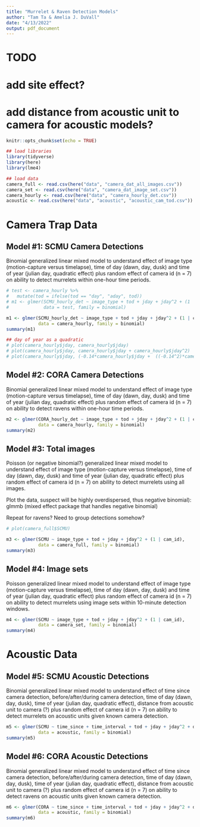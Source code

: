 ```yaml
---
title: "Murrelet & Raven Detection Models"
author: "Tam Ta & Amelia J. DuVall"
date: "4/13/2022"
output: pdf_document
---
```


# TODO
# add site effect?
# add distance from acoustic unit to camera for acoustic models? 


```r
knitr::opts_chunk$set(echo = TRUE)

## load libraries
library(tidyverse)
library(here)
library(lme4)

## load data
camera_full <- read.csv(here("data", "camera_dat_all_images.csv")) 
camera_set <- read.csv(here("data", "camera_dat_image_set.csv")) 
camera_hourly <- read.csv(here("data", "camera_hourly_det.csv"))
acoustic <- read.csv(here("data", "acoustic", "acoustic_cam_tod.csv")) 
```
# Camera Trap Data 

## Model #1: SCMU Camera Detections
Binomial generalized linear mixed model to understand effect of image type (motion-capture versus timelapse), time of day (dawn, day, dusk) and time of year (julian day, quadratic effect) plus random effect of camera id (n = 7) on ability to detect murrelets within one-hour time periods. 

```r
# test <- camera_hourly %>%
#   mutate(tod = ifelse(tod == "day", "aday", tod))
# m1 <- glmer(SCMU_hourly_det ~ image_type + tod + jday + jday^2 + (1 | cam_id), 
#             data = test, family = binomial)

m1 <- glmer(SCMU_hourly_det ~ image_type + tod + jday + jday^2 + (1 | cam_id), 
            data = camera_hourly, family = binomial)
summary(m1)

## day of year as a quadratic
# plot(camera_hourly$jday, camera_hourly$jday) 
# plot(camera_hourly$jday, camera_hourly$jday + camera_hourly$jday^2)
# plot(camera_hourly$jday, (-0.14*camera_hourly$jday +  ((-0.14^2)*camera_hourly$jday^2)))
```

## Model #2: CORA Camera Detections
Binomial generalized linear mixed model to understand effect of image type (motion-capture versus timelapse), time of day (dawn, day, dusk) and time of year (julian day, quadratic effect) plus random effect of camera id (n = 7) on ability to detect ravens within one-hour time periods. 
```r
m2 <- glmer(CORA_hourly_det ~ image_type + tod + jday + jday^2 + (1 | cam_id), 
            data = camera_hourly, family = binomial)
summary(m2)

```

## Model #3: Total images
Poisson (or negative binomial?) generalized linear mixed model to understand effect of image type (motion-capture versus timelapse), time of day (dawn, day, dusk) and time of year (julian day, quadratic effect) plus random effect of camera id (n = 7) on ability to detect murrelets using all images. 

Plot the data, suspect will be highly overdispersed, thus negative binomial): glmmb (mixed effect package that handles negative binomial)

Repeat for ravens? Need to group detections somehow?
```r
# plot(camera_full$SCMU)

m3 <- glmer(SCMU ~ image_type + tod + jday + jday^2 + (1 | cam_id), 
            data = camera_full, family = binomial)
summary(m3)


```


## Model #4: Image sets
Poisson generalized linear mixed model to understand effect of image type (motion-capture versus timelapse), time of day (dawn, day, dusk) and time of year (julian day, quadratic effect) plus random effect of camera id (n = 7) on ability to detect murrelets using image sets within 10-minute detection windows. 

```r
m4 <- glmer(SCMU ~ image_type + tod + jday + jday^2 + (1 | cam_id), 
            data = camera_set, family = binomial)
summary(m4)
```

# Acoustic Data

## Model #5: SCMU Acoustic Detections
Binomial generalized linear mixed model to understand effect of time since camera detection, before/after/during camera detection, time of day (dawn, day, dusk), time of year (julian day, quadratic effect), distance from acoustic unit to camera (?) plus random effect of camera id (n = 7) on ability to detect murrelets on acoustic units given known camera detection.

```r
m5 <- glmer(SCMU ~ time_since + time_interval + tod + jday + jday^2 + distance + (1 | cam_id), 
            data = acoustic, family = binomial)
summary(m5)

```

## Model #6: CORA Acoustic Detections
Binomial generalized linear mixed model to understand effect of time since camera detection, before/after/during camera detection, time of day (dawn, day, dusk), time of year (julian day, quadratic effect), distance from acoustic unit to camera (?) plus random effect of camera id (n = 7) on ability to detect ravens on acoustic units given known camera detection.
```r
m6 <- glmer(CORA ~ time_since + time_interval + tod + jday + jday^2 + distance + (1 | cam_id), 
            data = acoustic, family = binomial)
summary(m6)
```